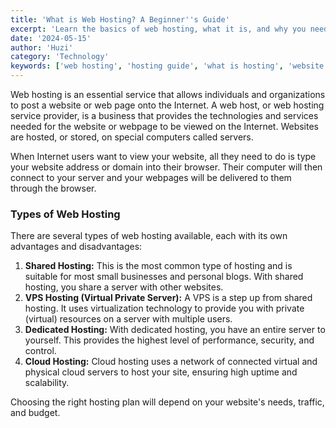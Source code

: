 ```yaml
---
title: 'What is Web Hosting? A Beginner''s Guide'
excerpt: 'Learn the basics of web hosting, what it is, and why you need it for your website. This guide covers different types of hosting and helps you choose the right one.'
date: '2024-05-15'
author: 'Huzi'
category: 'Technology'
keywords: ['web hosting', 'hosting guide', 'what is hosting', 'website hosting', 'beginner guide']
---
```


Web hosting is an essential service that allows individuals and organizations to post a website or web page onto the Internet. A web host, or web hosting service provider, is a business that provides the technologies and services needed for the website or webpage to be viewed on the Internet. Websites are hosted, or stored, on special computers called servers.

When Internet users want to view your website, all they need to do is type your website address or domain into their browser. Their computer will then connect to your server and your webpages will be delivered to them through the browser.

### Types of Web Hosting

There are several types of web hosting available, each with its own advantages and disadvantages:

1.  **Shared Hosting:** This is the most common type of hosting and is suitable for most small businesses and personal blogs. With shared hosting, you share a server with other websites.
2.  **VPS Hosting (Virtual Private Server):** A VPS is a step up from shared hosting. It uses virtualization technology to provide you with private (virtual) resources on a server with multiple users.
3.  **Dedicated Hosting:** With dedicated hosting, you have an entire server to yourself. This provides the highest level of performance, security, and control.
4.  **Cloud Hosting:** Cloud hosting uses a network of connected virtual and physical cloud servers to host your site, ensuring high uptime and scalability.

Choosing the right hosting plan will depend on your website's needs, traffic, and budget.